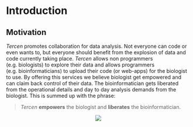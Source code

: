 # Introduction

## Motivation  
_Tercen_  promotes collaboration for data analysis. Not everyone can code or even wants to,  but everyone should benefit from the explosion of data and code currently taking place.
_Tercen_ allows non programmers (e.g. biologists) to explore their data and allows programmers (e.g. bioinformaticians) to upload their code (or web-apps) for the biologist to use. By offering this services we believe biologist get empowered and can claim back control of their data. The bioinformatician gets liberated from the operational details and  day to day analysis demands from the biologist. This is summed up with the phrase:

> _Tercen_ __empowers__ the biologist and __liberates__ the bioinformatician.

<center>![](images/goldfish.png)</center>
